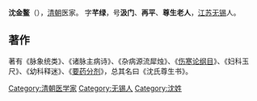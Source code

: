 '''沈金鳌'''（{{bd|1717年||1776年}}），[[清朝|清朝]]医家。 字'''芊绿'''，号'''汲门'''、'''再平'''、'''尊生老人'''，[[江苏|江苏]][[无锡|无锡]]人。

==著作==
著有《脉象统类》、《诸脉主病诗》、《杂病源流犀烛》、《[[伤寒论纲目|伤寒论纲目]]》、《妇科玉尺》、《幼科释迷》、《[[要药分剂|要药分剂]]》，总其名曰《沈氏尊生书》。

{{Authority control}}
{{DEFAULTSORT:S}}
[[Category:清朝医学家|Category:清朝医学家]]
[[Category:无锡人|Category:无锡人]]
[[Category:沈姓|Category:沈姓]]